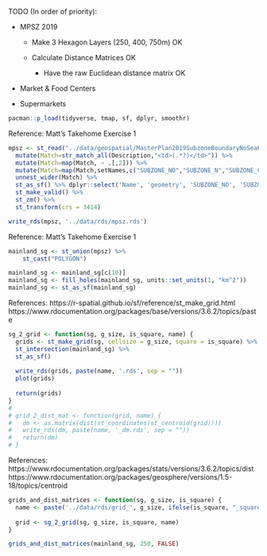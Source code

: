 TODO (In order of priority):

-   MPSZ 2019

    -   Make 3 Hexagon Layers (250, 400, 750m) OK

    -   Calculate Distance Matrices OK

        -   Have the raw Euclidean distance matrix OK

-   Market & Food Centers

-   Supermarkets

```r
pacman::p_load(tidyverse, tmap, sf, dplyr, smoothr)
```

Reference: Matt's Takehome Exercise 1

```r
mpsz <- st_read("../data/geospatial/MasterPlan2019SubzoneBoundaryNoSeaKML.kml") %>% 
  mutate(Match=str_match_all(Description,"<td>(.*?)</td>")) %>% 
  mutate(Match=map(Match, ~ .[,2])) %>% 
  mutate(Match=map(Match,setNames,c("SUBZONE_NO","SUBZONE_N","SUBZONE_C", "CA_IND", "PLN_AREA_N", "PLN_AREA_C", "REGION_N", "REGION_C", "INC_CRC", "FMEL_UPD_D"))) %>% 
  unnest_wider(Match) %>%
  st_as_sf() %>% dplyr::select('Name', 'geometry', 'SUBZONE_NO', 'SUBZONE_N', 'PLN_AREA_N', 'PLN_AREA_C', 'REGION_N', 'REGION_C') %>% 
  st_make_valid() %>%
  st_zm() %>%
  st_transform(crs = 3414)
```

```r
write_rds(mpsz, '../data/rds/mpsz.rds')
```

Reference: Matt's Takehome Exercise 1

```r
mainland_sg <- st_union(mpsz) %>%
    st_cast("POLYGON")

mainland_sg <- mainland_sg[c(10)]
mainland_sg <- fill_holes(mainland_sg, units::set_units(1, "km^2"))
mainland_sg <- st_as_sf(mainland_sg)
```

References: https://r-spatial.github.io/sf/reference/st_make_grid.html https://www.rdocumentation.org/packages/base/versions/3.6.2/topics/paste

```r
sg_2_grid <- function(sg, g_size, is_square, name) {
  grids <- st_make_grid(sg, cellsize = g_size, square = is_square) %>%
  st_intersection(mainland_sg) %>%
  st_as_sf()
  
  write_rds(grids, paste(name, '.rds', sep = ""))
  plot(grids)
  
  return(grids)
}
# 
# grid_2_dist_mat <- function(grid, name) {
#   dm <- as.matrix(dist(st_coordinates(st_centroid(grid))))
#   write_rds(dm, paste(name, '_dm.rds', sep = ""))
#   return(dm)
# }
```

References: https://www.rdocumentation.org/packages/stats/versions/3.6.2/topics/dist https://www.rdocumentation.org/packages/geosphere/versions/1.5-18/topics/centroid

```r
grids_and_dist_matrices <- function(sg, g_size, is_square) {
  name <- paste('../data/rds/grid_', g_size, ifelse(is_square, "_square", "_hexagon"), sep = "")
  
  grid <- sg_2_grid(sg, g_size, is_square, name)
}
```

```r
grids_and_dist_matrices(mainland_sg, 250, FALSE)
```
